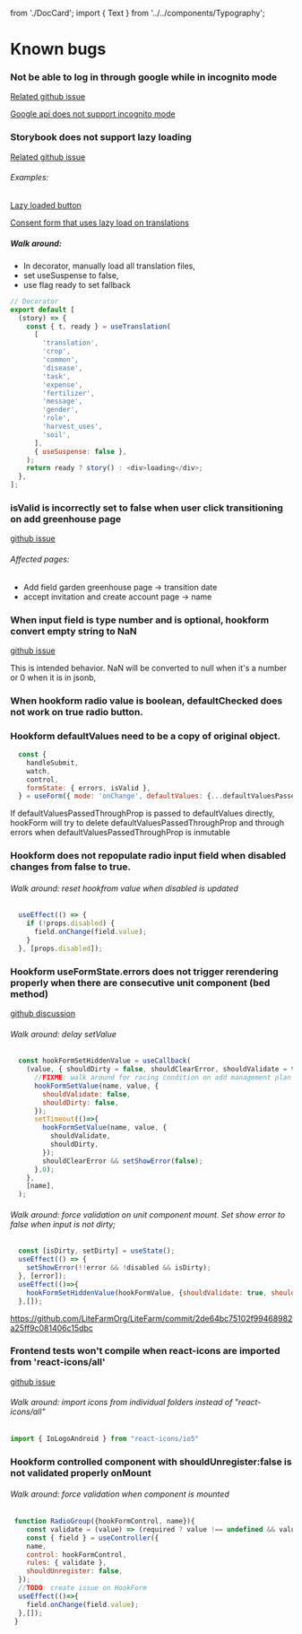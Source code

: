   from './DocCard'; import { Text } from '../../components/Typography';

<Meta title="Docs/bugs" />

# Known bugs

### Not be able to log in through google while in incognito mode

[Related github issue](https://github.com/anthonyjgrove/react-google-login/issues/378)

[Google api does not support incognito mode](https://github.com/anthonyjgrove/react-google-login/issues/378#issuecomment-723535656)

### Storybook does not support lazy loading

[Related github issue](https://github.com/storybookjs/storybook/issues/6885)

###### Examples:

[Lazy loaded button](http://localhost:6006/?path=/story/bugs-suspensetypeerror--lazy-loaded-button)

[Consent form that uses lazy load on translations](http://localhost:6006/?path=/story/bugs-suspensetypeerror--i-18-lazyload)

##### Walk around:

- In decorator, manually load all translation files,
- set useSuspense to false,
- use flag ready to set fallback

```js
// Decorator
export default [
  (story) => {
    const { t, ready } = useTranslation(
      [
        'translation',
        'crop',
        'common',
        'disease',
        'task',
        'expense',
        'fertilizer',
        'message',
        'gender',
        'role',
        'harvest_uses',
        'soil',
      ],
      { useSuspense: false },
    );
    return ready ? story() : <div>loading</div>;
  },
];
```

### isValid is incorrectly set to false when user click transitioning on add greenhouse page

[github issue](https://github.com/react-hook-form/react-hook-form/issues/5036)

###### Affected pages:

- Add field garden greenhouse page -> transition date
- accept invitation and create account page -> name

### When input field is type number and is optional, hookform convert empty string to NaN

[github issue](https://github.com/react-hook-form/react-hook-form/issues/3963)

<DocCard>
  <Text>This is intended behavior. NaN will be converted to null when it's a number or 0 when it is in jsonb, </Text>
</DocCard>

### When hookform radio value is boolean, defaultChecked does not work on true radio button.

### Hookform defaultValues need to be a copy of original object.

```js
  const {
    handleSubmit,
    watch,
    control,
    formState: { errors, isValid },
  } = useForm({ mode: 'onChange', defaultValues: {...defaultValuesPassedThroughProp} });
```

<DocCard>
  <Text>If defaultValuesPassedThroughProp is passed to defaultValues directly, hookForm will try to delete
    defaultValuesPassedThroughProp and through errors when defaultValuesPassedThroughProp is inmutable</Text>
</DocCard>


### Hookform does not repopulate radio input field when disabled changes from false to true.

###### Walk around: reset hookfrom value when disabled is updated

```js
  useEffect(() => {
    if (!props.disabled) {
      field.onChange(field.value);
    }
  }, [props.disabled]);
```
### Hookform useFormState.errors does not trigger rerendering properly when there are consecutive unit component (bed method)

[github discussion](https://github.com/react-hook-form/react-hook-form/discussions/5843&#41)

###### Walk around: delay setValue

```js
  const hookFormSetHiddenValue = useCallback(
    (value, { shouldDirty = false, shouldClearError, shouldValidate = true } = {}) => {
      //FIXME: walk around for racing condition on add management plan pages LF-1883
      hookFormSetValue(name, value, {
        shouldValidate: false,
        shouldDirty: false,
      });
      setTimeout(()=>{
        hookFormSetValue(name, value, {
          shouldValidate,
          shouldDirty,
        });
        shouldClearError && setShowError(false);
      },0);
    },
    [name],
  );
```

###### Walk around: force validation on unit component mount. Set show error to false when input is not dirty;
```js
  const [isDirty, setDirty] = useState();
  useEffect(() => {
    setShowError(!!error && !disabled && isDirty);
  }, [error]);
  useEffect(()=>{
    hookFormSetHiddenValue(hookFormValue, {shouldValidate: true, shouldDirty: false});
  },[]);
```

https://github.com/LiteFarmOrg/LiteFarm/commit/2de64bc75102f99468982a25ff9c081406c15dbc

### Frontend tests won't compile when react-icons are imported from 'react-icons/all'

[github issue](https://github.com/react-icons/react-icons/issues/444)

###### Walk around: import icons from individual folders instead of "react-icons/all"

```js
import { IoLogoAndroid } from "react-icons/io5"
```

### Hookform controlled component with shouldUnregister:false is not validated properly onMount

###### Walk around: force validation when component is mounted

```js
 function RadioGroup({hookFormControl, name}){
    const validate = (value) => (required ? value !== undefined && value !== null : true);
    const { field } = useController({
    name,
    control: hookFormControl,
    rules: { validate },
    shouldUnregister: false,
  });
  //TODO: create issue on HookForm
  useEffect(()=>{
    field.onChange(field.value);
  },[]);
 }
```

